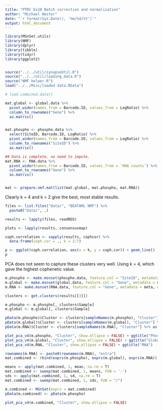 ```yaml
---
title: "PTRC Ex10 Batch correction and normalization"
author: "Michael Nestor"
date: "`r format(Sys.Date(), '%m/%d/%Y')`"
output: html_document
---
```


```r
library(MSnSet.utils)
library(NMF)
library(dplyr)
library(tibble)
library(tidyr)
library(ggplot2)


source("../../util/synapseUtil.R")
source("../../util/loading_data.R")
source("NMF helper.R")
load("../../Misc/loaded data.RData")

# load.combined.data()
```


```r
mat.global <- global.data %>%
  pivot_wider(names_from = Barcode.ID, values_from = LogRatio) %>%
  column_to_rownames("Gene") %>%
  as.matrix()


mat.phospho <- phospho.data %>%
  select(SiteID, Barcode.ID, LogRatio) %>%
  pivot_wider(names_from = Barcode.ID, values_from = LogRatio) %>%
  column_to_rownames("SiteID") %>%
  as.matrix()

## Data is complete, no need to impute.
mat.RNA <- RNA.data %>%
  pivot_wider(names_from = Barcode.ID, values_from = `RNA counts`) %>%
  column_to_rownames("Gene") %>%
  as.matrix()


mat <- prepare.nmf.mat(list(mat.global, mat.phospho, mat.RNA))

```

Clearly k = 4 and k = 2 give the best, most stable results.


```r
files <- list.files("Data/", "BEATAML NMF") %>%
  paste0("Data/", .)

results <- lapply(files, readRDS)

plots <- lapply(results, consensusmap)

```


```r
coph.correlation <- sapply(results, cophcor) %>%
  data.frame(coph.cor = ., k = 2:7)

p <- ggplot(coph.correlation, aes(x = k, y = coph.cor)) + geom_line()
p
```


PCA does not seem to capture these clusters very well. Using k = 4, which gave the highest cophenetic value.

```r
m.phospho <- make.msnset(phospho.data, feature.col = "SiteID", metadata = meta)
m.global <- make.msnset(global.data, feature.col = "Gene", metadata = meta)
m.RNA <- make.msnset(RNA.data, feature.col = "Gene", metadata = meta, value.col = "RNA counts")

clusters <- get.clusters(results[[3]])

m.phospho <- m.phospho[, clusters$Sample]
m.global <- m.global[, clusters$Sample]

pData(m.phospho)$Cluster <- clusters[sampleNames(m.phospho), "Cluster"] %>% as.factor()
pData(m.global)$Cluster <- clusters[sampleNames(m.global), "Cluster"] %>% as.factor()
pData(m.RNA)$Cluster <- clusters[sampleNames(m.RNA), "Cluster"] %>% as.factor()

```

```r
plot_pca_v4(m.phospho, "Cluster", show.ellipse = FALSE) + ggtitle("Phospho")
plot_pca_v4(m.global, "Cluster", show.ellipse = FALSE) + ggtitle("Global")
plot_pca_v4(m.RNA, "Cluster", show.ellipse = FALSE) + ggtitle("RNA")

```

```r
rownames(m.RNA) <- paste0(rownames(m.RNA), "extra")
mat.combined <- rbind(exprs(m.phospho), exprs(m.global), exprs(m.RNA))

means <- apply(mat.combined, 1, mean, na.rm = T)
mat.combined <- sweep(mat.combined, 1, means, FUN = '-')
sds <- apply(mat.combined, 1, sd, na.rm = T)
mat.combined <- sweep(mat.combined, 1, sds, FUN = "/")

m.combined <- MSnSet(exprs = mat.combined)
pData(m.combined) <- pData(m.phospho)

plot_pca_v4(m.combined, "Cluster", show.ellipse = FALSE)

```











